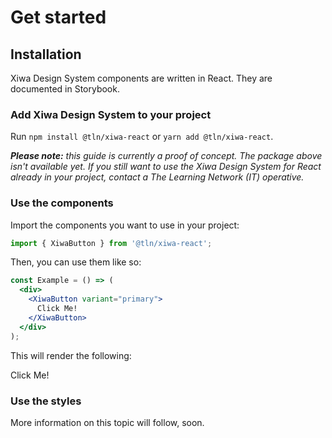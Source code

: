 
<Meta
  title="Get Started"
/>

# Get started

## Installation

Xiwa Design System components are written in React. They are documented in Storybook.

### Add Xiwa Design System to your project

Run `npm install @tln/xiwa-react` or `yarn add @tln/xiwa-react`.

_**Please note:** this guide is currently a proof of concept. The package above isn't available yet. If you still want to use the Xiwa Design System for React already in your project, contact a The Learning Network (IT) operative._

### Use the components

Import the components you want to use in your project:

```jsx
import { XiwaButton } from '@tln/xiwa-react';
```

Then, you can use them like so:

```jsx
const Example = () => (
  <div>
    <XiwaButton variant="primary">
      Click Me!
    </XiwaButton>
  </div>
);
```

This will render the following:
<Canvas>
<div>
  <XiwaButton variant="primary">Click Me!</XiwaButton>
</div>
</Canvas>

### Use the styles

More information on this topic will follow, soon.
